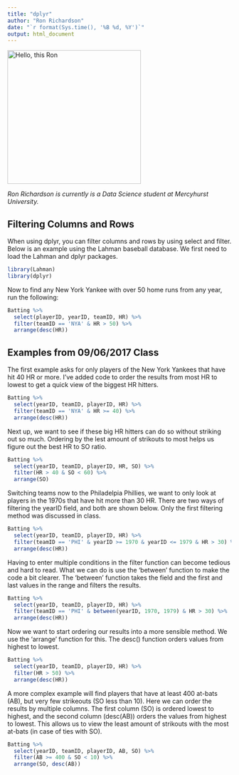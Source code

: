 ```yaml
---
title: "dplyr"
author: "Ron Richardson"
date: "`r format(Sys.time(), '%B %d, %Y')`"
output: html_document
---
```

<img src="https://scontent-iad3-1.xx.fbcdn.net/v/t1.0-9/13769451_10157191619465564_392757995696437265_n.jpg?oh=7d8cdeaeef449eef407ab7df998f1207&oe=5A5AC8AC" width="300" height="300" alt="Hello, this Ron" />

*Ron Richardson is currently is a Data Science student at Mercyhurst University.*


## Filtering Columns and Rows

When using dplyr, you can filter columns and rows by using select and filter. Below is an example using the Lahman baseball database. We first need to load the Lahman and dplyr packages.

``` r
library(Lahman)
library(dplyr)

```

Now to find any New York Yankee with over 50 home runs from any year, run the following:

```r
Batting %>% 
  select(playerID, yearID, teamID, HR) %>%
  filter(teamID == 'NYA' & HR > 50) %>%
  arrange(desc(HR))
```


## Examples from 09/06/2017 Class

The first example asks for only players of the New York Yankees that have hit 40 HR or more. I've added code to order the results from most HR to lowest to get a quick view of the biggest HR hitters.

```r
Batting %>%
  select(yearID, teamID, playerID, HR) %>%
  filter(teamID == 'NYA' & HR >= 40) %>%
  arrange(desc(HR))
```

Next up, we want to see if these big HR hitters can do so without striking out so much. Ordering by the lest amount of strikouts to most helps us figure out the best HR to SO ratio.

```r
Batting %>%
  select(yearID, teamID, playerID, HR, SO) %>%
  filter(HR > 40 & SO < 60) %>%
  arrange(SO)
```


Switching teams now to the Philadelpia Phillies, we want to only look at players in the 1970s that have hit more than 30 HR. There are two ways of filtering the yearID field, and both are shown below.  Only the first filtering method was discussed in class.

```r
Batting %>%
  select(yearID, teamID, playerID, HR) %>%
  filter(teamID == 'PHI' & yearID >= 1970 & yearID <= 1979 & HR > 30) %>%
  arrange(desc(HR))
```


Having to enter multiple conditions in the filter function can become tedious and hard to read. What we can do is use the 'between' function to make the code a bit clearer. The 'between' function takes the field and the first and last values in the range and filters the results.

```r
Batting %>%
  select(yearID, teamID, playerID, HR) %>%
  filter(teamID == 'PHI' & between(yearID, 1970, 1979) & HR > 30) %>%
  arrange(desc(HR))
```


Now we want to start ordering our results into a more sensible method. We use the 'arrange' function for this. The desc() function orders values from highest to lowest.

```r
Batting %>%
  select(yearID, teamID, playerID, HR) %>%
  filter(HR > 50) %>%
  arrange(desc(HR))
```


A more complex example will find players that have at least 400 at-bats (AB), but very few strikeouts (SO less than 10). Here we can order the results by multiple columns. The first column (SO) is ordered lowest to highest, and the second column (desc(AB)) orders the values from highest to lowest.  This allows us to view the least amount of strikouts with the most at-bats (in case of ties with SO).

```r
Batting %>%
  select(yearID, teamID, playerID, AB, SO) %>%
  filter(AB >= 400 & SO < 10) %>%
  arrange(SO, desc(AB))
```
